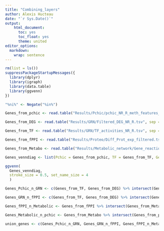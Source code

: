 ```yaml
---
title: "Combining_layers"
author: Alexis Hucteau
date: "`r Sys.Date()`"
output:
    html_document:
      toc: yes
      toc_float: yes
      theme: united
editor_options:
  markdown:
    wrap: sentence
---
```


```r
rm(list = ls())
suppressPackageStartupMessages({
  library(dplyr)
  library(igraph)
  library(data.table)
  library(ggvenn)
})

"%ni%" <- Negate("%in%")
```



```r
Genes_from_pchic <- read.table("Results/Pchic/pchic_NR_R_meth_features_promoter_fragments_features.tsv", sep = "\t", header = T)$name %>% unique()

Genes_from_DEG <- read.table("Results/GRN/Filtered_DEG_NR_R.tsv", sep = "\t", header = T)$ID %>% unique()

Genes_from_TF <- read.table("Results/GRN/TF_activities_NR_R.tsv", sep = "\t", header = T) %>% dplyr::filter(pval <0.1) %>% .$TF %>% unique()

Genes_from_fPPI <- read.table("Results/Proteo/Diff_Prot_exp_filtered.tsv", sep = "\t", header = T) %>% .$name %>% unique()

Genes_from_Metabo <- read.table("Results/Metabolic_network/Gene_reactions_network.tsv", sep = "\t") %>% .$V2 %>% unique()
```

```r
Genes_venndiag <- list(Pchic = Genes_from_pchic, TF = Genes_from_TF, Genes = Genes_from_DEG, fPPI = Genes_from_fPPI, Metabolic = Genes_from_Metabo)

ggvenn(
  Genes_venndiag, 
  stroke_size = 0.5, set_name_size = 4
  )
```

```r
Genes_Pchic_n_GRN <- c(Genes_from_TF, Genes_from_DEG) %>% intersect(Genes_from_pchic)

Genes_GRN_n_fPPI <- c(Genes_from_TF, Genes_from_DEG) %>% intersect(Genes_from_fPPI)

Genes_fPPI_n_Metabolic <- Genes_from_fPPI %>% intersect(Genes_from_Metabo)

Genes_Metabolic_n_pchic <- Genes_from_Metabo %>% intersect(Genes_from_pchic)

union_genes <- c(Genes_Pchic_n_GRN, Genes_GRN_n_fPPI, Genes_fPPI_n_Metabolic, Genes_Metabolic_n_pchic) %>% unique()
```

